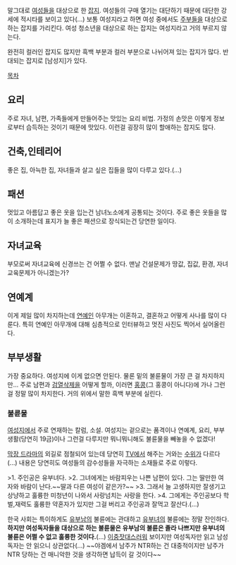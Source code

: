 말그대로 [[여성]]들을 대상으로 한 [[잡지]]. 여성들의 구매 열기는 대단하기 때문에 대단한 강세에 적시타를 보이고 있다(...) 보통 여성지라고 하면 여성 중에서도 [[주부]]들을 대상으로 하는 잡지를 가리킨다. 여성 청소년을 대상으로 하는 잡지는 여성지라고 거의 부르지 않는다.

완전히 컬러인 잡지도 많지만 흑백 부분과 컬러 부분으로 나뉘어져 있는 잡지가 많다. 반대되는 잡지로 [남성지]가 있다.

[[목차]]

== 요리 ==
주로 자녀, 남편, 가족들에게 만들어주는 맛있는 요리 비법. 가정의 손맛은 이렇게 정보로부터 습득하는 것이기 때문에 맛있다. 이런걸 굉장히 많이 할애하는 잡지도 많다.

== 건축,인테리어 ==
좋은 집, 아늑한 집, 자녀들과 살고 싶은 집들을 많이 다루고 있다.(...)

== 패션 ==
멋있고 아름답고 좋은 옷을 입는건 남녀노소에게 공통되는 것이다. 주로 좋은 옷들을 많이 소개하는데 표지가 늘 좋은 패션으로 장식되는건 당연한 일이다.

== 자녀교육 ==
부모로써 자녀교육에 신경쓰는 건 어쩔 수 없다. 맨날 건설문제가 땅값, 집값, 환경, 자녀 교육문제가 아니겠는가?

== 연예계 ==
이게 제일 많이 차지하는데 [[연예인]] 아무개는 이혼하고, 결혼하고 어떻게 사나를 많이 다룬다. 특히 연예인 아무개에 대해 심층적으로 인터뷰하고 멋진 사진도 찍어서 실어올린다. 

== 부부생활 ==
가장 중요하다. 여성지에 이게 없으면 안된다. 물론 밑의 불륜물이 가장 큰 걸 차지하지만... 주로 남편과 [[검열삭제]]을 어떻게 할까, 이러면 [[홍콩]](그 홍콩이 아니다)에 가나 그런 걸 정말 많이 차지한다. 거의 위에서 말한 흑백 부분에 실린다. 

=== 불륜물 ===
[[여성지]]에서 주로 연재하는 칼럼, 소설. 여성지는 겉으로는 품격이나 연예계, 요리, 부부생활(당연히 19금)이나 그런걸 다루지만 뭐니뭐니해도 불륜물을 빼놓을 수 없겠다!

[[막장 드라마]]의 외길로 점철되어 있는데 당연히 [[TV]]에서 해주는 거와는 [[수위]]가 다르다(...) 내용은 당연히도 여성들의 감수성들을 자극하는 소재들로 주로 이렇다.

>1. 주인공은 유부녀다. 
>2. 그녀에게는 바람피우는 나쁜 남편이 있다. 그는 딸만한 여자와 바람이 난다.~~딸과 다른 여성이 같은가?~~
>3. 그래서 늘 고생하지만 잘생기고 상냥하고 훌륭한 미청년이 나와서 사랑넘치는 사랑을 한다.
>4. 그에게는 주인공보다 학벌,재력도 훌륭한 약혼자가 있지만 그걸 버리고 주인공과 잘먹고 잘산다.(...)

한국 사회는 특이하게도 [[유부남]]의 불륜에는 관대하고 [[유부녀]]의 불륜에는 정말 잔인하다. '''하지만 여성독자들을 대상으로 하는 불륜물은 유부남의 불륜은 졸라 나쁘지만 유부녀의 불륜은 어쩔 수 없고 훌륭한 것이다.'''(...) [[이중잣대]]스러워 보이지만 여성독자만 읽고 남성독자는 안 읽으니 상관없다(...) ~~야겜에서 남주가 NTR하는 건 대중적이지만 남주가 NTR 당하는 건 매니악한 것을 생각하면 납득이 갈 것이다~~
